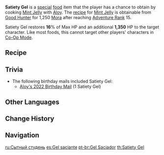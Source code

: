 {{Food Infobox
|id              = 108339
|name            = Satiety Gel
|image           = Item Satiety Gel.png
|description     = The cross-section looks perfect, its shape is regular, and it gives off a cool air. At first, Aloy seemed a bit apprehensive as to whether you'd enjoy this rather unique dessert, but she was relieved when you wolfed it all down in one go...
|type            = Recovery Dishes
|base            = Mint Jelly
|character       = Aloy
|effectType      = Healing
|effect          = Restores '''16'''% of Max HP and an additional '''1,350''' HP to the selected character.
|eff_att1        = HP Restore
|eff_att2        = HP Restore Percent
|eff_att3        = HP Restore Fixed
|rarity          = 1
}}

'''Satiety Gel''' is a [[:Category:Special Dishes|special]] [[food]] item that the player has a chance to obtain by cooking [[Mint Jelly]] with [[Aloy]]. The [[recipe]] for [[Mint Jelly]] is obtainable from [[Good Hunter]] for 1,250 [[Mora]] after reaching [[Adventure Rank]] 15.

Satiety Gel restores '''16'''% of Max HP and an additional '''1,350''' HP to the target character. Like most foods, this cannot target other players' characters in [[Co-Op Mode]].

==Recipe==
{{Recipe
|type = Cooking
|Mint = 1
|Sugar = 1
|sort = Mint,Sugar
|character = Aloy
}}

==Trivia==
*The following birthday mails included Satiety Gel:
**[[Birthday/Aloy|Aloy's 2022 Birthday Mail]] (1 Satiety Gel)

==Other Languages==
{{Other Languages
|en      = Satiety Gel
|zhs     = 饱腹感凝胶
|zhs_rm  = Bǎofù-gǎn Níngjiāo
|zht     = 飽腹感凝膠
|zht_rm  = Bǎofù-gǎn Níngjiāo
|zh_tl   = Satiety Gel
|ja      = 満腹感ゼリー
|ja_rm   = Manpukukan Zerii
|ja_tl   = Feeling-Full Jelly
|ko      = 포만감 젤
|ko_rm   = Pomangam Jel
|ko_tl   = Feeling Full Gel
|es      = Gel saciante
|es_tl   = 
|fr      = Gelée rassasiante
|fr_tl   = Satiety Jelly
|ru      = Сытный студень
|ru_tl   = 
|th      = Satiety Gel
|vi      = Gel No Bụng
|vi_tl   = Full Belly Gel
|de      = Sättigungsgel
|de_tl   = Satiety Gel
|id      = Satiety Gel
|pt      = Gel Saciador
|pt_tl   = 
}}

==Change History==
{{Change History|2.1}}

==Navigation==
{{Food Navbox|type=Special Dishes}}

[[ru:Сытный студень]]
[[es:Gel saciante]]
[[pt-br:Gel Saciador]]
[[th:Satiety Gel]]